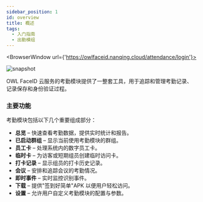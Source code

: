 ```yaml
---
sidebar_position: 1
id: overview
title: 概述
tags:
  - 入门指南
  - 出勤模组
---
```



<BrowserWindow url={'https://owlfaceid.nanqing.cloud/attendance/login'}>

![snapshot](/assets/attendance/dashboard.png)

</BrowserWindow>

OWL FaceID 云服务的考勤模块提供了一整套工具，用于追踪和管理考勤记录、记录保存和身份验证过程。

### 主要功能

考勤模块包括以下几个重要组成部分：

- **总览** – 快速查看考勤数据，提供实时统计和报告。
- **已启动群组** – 显示当前使用考勤模块的群组。
- **员工卡** – 处理系统内的数字员工卡。
- **临时卡** – 为访客或短期组员创建临时访问卡。
- **打卡记录** – 显示组员的打卡历史记录。
- **会议** – 安排和追踪会议的考勤情况。
- **即时事件** – 实时监控识别事件。
- **下载** – 提供"签到好简单"APK 以便用户轻松访问。
- **设置** – 允许用户自定义考勤模块的配置与参数。
